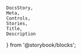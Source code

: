     DocsStory,
    Meta,
    Controls,
    Stories,
    Title,
    Description
} from '@storybook/blocks';

<Meta of={dialogStories} />

<Title of={dialogStories} />

A modal dialog that appears centered on top of all other windows, blocking other interaction until dismissed.\n\nBy default, the first focusable control gets focus when the dialog is opened. To focus a specific element instead, set the `autofocus` attribute on that element.

<DocsStory of={dialogStories.dialog} expanded={false} />
<Controls of={dialogStories.dialog} />

## Appearances

## Appearance Variants

## Sizing

The dialog size can be customized by modyfing the width, height and max-height properties of `nimble-dialog::part(control)`.

By default, the dialog is sized to be small and growable. This should be used for small dialogs like a confirmation dialog.
This is equivalent of using the following style configuration:

```scss
nimble-dialog::part(control) {
    width: $ni-nimble-dialog-small-width;
    height: $ni-nimble-dialog-small-height;
    max-height: $ni-nimble-dialog-small-max-height;
}
```

For larger dialogs, for example a wizard-like dialog, the following style configuration should be used:

```scss
nimble-dialog::part(control) {
    width: $ni-nimble-dialog-large-width;
    height: $ni-nimble-dialog-large-height;
    max-height: $ni-nimble-dialog-large-max-height;
}
```

## Usage

## Examples

## Accessibility

## Resources
